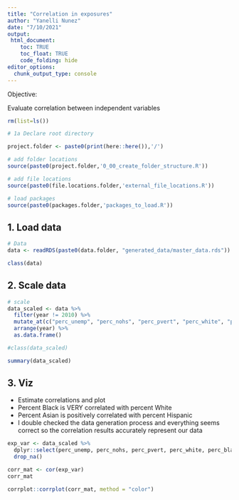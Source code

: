 ```yaml
---
title: "Correlation in exposures"
author: "Yanelli Nunez"
date: "7/10/2021"
output:
 html_document:
    toc: TRUE
    toc_float: TRUE
    code_folding: hide
editor_options: 
  chunk_output_type: console
---
```


Objective:  

Evaluate correlation between independent variables 

```r

rm(list=ls())

# 1a Declare root directory

project.folder <- paste0(print(here::here()),'/')

# add folder locations
source(paste0(project.folder,'0_00_create_folder_structure.R'))

# add file locations
source(paste0(file.locations.folder,'external_file_locations.R'))

# load packages
source(paste0(packages.folder,'packages_to_load.R'))

```

## 1. Load data

```r

# Data
data <- readRDS(paste0(data.folder, "generated_data/master_data.rds")) 

class(data)

```

## 2. Scale data

```r

# scale
data_scaled <- data %>%
  filter(year != 2010) %>%
  mutate_at(c("perc_unemp", "perc_nohs", "perc_pvert", "perc_white", "perc_black", "perc_nativ", "perc_asian", "perc_hisp_org", "propty_val_adjs", "fam_incom_adjs", "pop_density"), ~(./sd(., na.rm = TRUE))) %>%
  arrange(year) %>%
  as.data.frame()

#class(data_scaled)

summary(data_scaled)
```

## 3. Viz

- Estimate correlations and plot 
- Percent Black is VERY correlated with percent White
- Percent Asian is positively correlated with percent Hispanic
- I double checked the data generation process and everything seems correct so the correlation results accurately represent our data 

```r

exp_var <- data_scaled %>%
  dplyr::select(perc_unemp, perc_nohs, perc_pvert, perc_white, perc_black, perc_nativ, perc_asian, perc_hisp_org, propty_val_adjs, fam_incom_adjs, pop_density) %>%
  drop_na()

corr_mat <- cor(exp_var)
corr_mat

corrplot::corrplot(corr_mat, method = "color")


```
